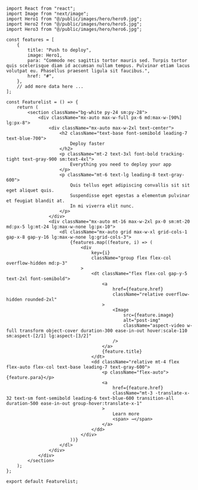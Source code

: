 ```tsx
import React from "react";
import Image from "next/image";
import Hero1 from "@/public/images/hero/hero9.jpg";
import Hero2 from "@/public/images/hero/hero5.jpg";
import Hero3 from "@/public/images/hero/hero6.jpg";

const features = [
    {
        title: "Push to deploy",
        image: Hero1,
        para: "Commodo nec sagittis tortor mauris sed. Turpis tortor quis scelerisque diam id accumsan nullam tempus. Pulvinar etiam lacus volutpat eu. Phasellus praesent ligula sit faucibus.",
        href: "#",
    },
    // add more data here ...
];

const Featurelist = () => {
    return (
        <section className="bg-white py-24 sm:py-28">
            <div className="mx-auto max-w-full px-6 md:max-w-[90%] lg:px-8">
                <div className="mx-auto max-w-2xl text-center">
                    <h2 className="text-base font-semibold leading-7 text-blue-700">
                        Deploy faster
                    </h2>
                    <p className="mt-2 text-3xl font-bold tracking-tight text-gray-900 sm:text-4xl">
                        Everything you need to deploy your app
                    </p>
                    <p className="mt-6 text-lg leading-8 text-gray-600">
                        Quis tellus eget adipiscing convallis sit sit eget aliquet quis.
                        Suspendisse eget egestas a elementum pulvinar et feugiat blandit at.
                        In mi viverra elit nunc.
                    </p>
                </div>
                <div className="mx-auto mt-16 max-w-2xl px-0 sm:mt-20 md:px-5 lg:mt-24 lg:max-w-none lg:px-10">
                    <dl className="mx-auto grid max-w-xl grid-cols-1 gap-x-8 gap-y-16 lg:max-w-none lg:grid-cols-3">
                        {features.map((feature, i) => (
                            <div
                                key={i}
                                className="group flex flex-col overflow-hidden md:p-3"
                            >
                                <dt className="flex flex-col gap-y-5 text-2xl font-semibold">
                                    <a
                                        href={feature.href}
                                        className="relative overflow-hidden rounded-2xl"
                                    >
                                        <Image
                                            src={feature.image}
                                            alt="post-img"
                                            className="aspect-video w-full transform object-cover duration-300 ease-in-out hover:scale-110 sm:aspect-[2/1] lg:aspect-[3/2]"
                                        />
                                    </a>
                                    {feature.title}
                                </dt>
                                <dd className="relative mt-4 flex flex-auto flex-col text-base leading-7 text-gray-600">
                                    <p className="flex-auto">{feature.para}</p>
                                    <a
                                        href={feature.href}
                                        className="mt-3 -translate-x-32 text-sm font-semibold leading-6 text-blue-600 transition-all duration-500 ease-in-out group-hover:translate-x-1"
                                    >
                                        Learn more
                                        <span> →</span>
                                    </a>
                                </dd>
                            </div>
                        ))}
                    </dl>
                </div>
            </div>
        </section>
    );
};

export default Featurelist;
```